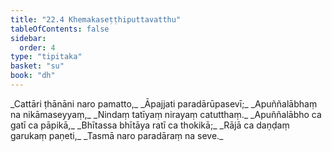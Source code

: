 ```yaml
---
title: "22.4 Khemakaseṭṭhiputtavatthu"
tableOfContents: false
sidebar:
  order: 4
type: "tipitaka"
basket: "su"
book: "dh"
---
```



<DynamicBreadcrumb />

<Division number="309" book="dh">

<Paragraph number="333" type="verses" book="dh">
_Cattāri ṭhānāni naro pamatto,_  
_Āpajjati paradārūpasevī;_  
_Apuññalābhaṃ na nikāmaseyyaṃ,_  
_Nindaṃ tatīyaṃ nirayaṃ catutthaṃ._  

</Paragraph>

</Division>
<Division number="310" book="dh">

<Paragraph number="334" type="verses" book="dh">
_Apuññalābho ca gatī ca pāpikā,_  
_Bhītassa bhītāya ratī ca thokikā;_  
_Rājā ca daṇḍaṃ garukaṃ paṇeti,_  
_Tasmā naro paradāraṃ na seve._
</Paragraph>
</Division>